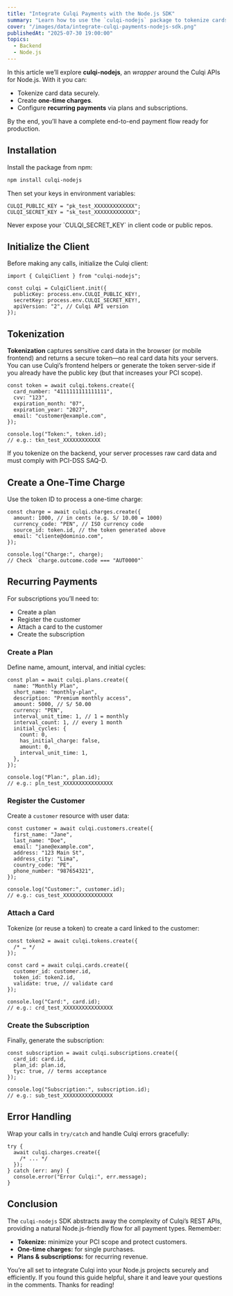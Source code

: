 ```yaml
---
title: "Integrate Culqi Payments with the Node.js SDK"
summary: "Learn how to use the `culqi-nodejs` package to tokenize cards, create one-time charges, and configure recurring payments (plans and subscriptions) easily and securely in your Node.js applications."
cover: "/images/data/integrate-culqi-payments-nodejs-sdk.png"
publishedAt: "2025-07-30 19:00:00"
topics:
  - Backend
  - Node.js
---
```


In this article we’ll explore **culqi-nodejs**, an _wrapper_ around the Culqi APIs for Node.js. With it you can:

- Tokenize card data securely.
- Create **one-time charges**.
- Configure **recurring payments** via plans and subscriptions.

By the end, you’ll have a complete end-to-end payment flow ready for production.

## Installation

Install the package from npm:

```bash
npm install culqi-nodejs
```

Then set your keys in environment variables:

```tsx
CULQI_PUBLIC_KEY = "pk_test_XXXXXXXXXXXXX";
CULQI_SECRET_KEY = "sk_test_XXXXXXXXXXXXX";
```

<Alert title="Security tip">
  Never expose your `CULQI_SECRET_KEY` in client code or public repos.
</Alert>

## Initialize the Client

Before making any calls, initialize the Culqi client:

```tsx
import { CulqiClient } from "culqi-nodejs";

const culqi = CulqiClient.init({
  publicKey: process.env.CULQI_PUBLIC_KEY!,
  secretKey: process.env.CULQI_SECRET_KEY!,
  apiVersion: "2", // Culqi API version
});
```

## Tokenization

**Tokenization** captures sensitive card data in the browser (or mobile frontend) and returns a secure token—no real card data hits your servers.
You can use Culqi’s frontend helpers or generate the token server-side if you already have the public key (but that increases your PCI scope).

```tsx
const token = await culqi.tokens.create({
  card_number: "4111111111111111",
  cvv: "123",
  expiration_month: "07",
  expiration_year: "2027",
  email: "customer@example.com",
});

console.log("Token:", token.id);
// e.g.: tkn_test_XXXXXXXXXXXX
```

<Alert title="Important">
  If you tokenize on the backend, your server processes raw card data and must
  comply with PCI-DSS SAQ-D.
</Alert>

## Create a One-Time Charge

Use the token ID to process a one-time charge:

```tsx
const charge = await culqi.charges.create({
  amount: 1000, // in cents (e.g. S/ 10.00 = 1000)
  currency_code: "PEN", // ISO currency code
  source_id: token.id, // the token generated above
  email: "cliente@dominio.com",
});

console.log("Charge:", charge);
// Check `charge.outcome.code === "AUT0000"`
```

## Recurring Payments

For subscriptions you’ll need to:

- Create a plan
- Register the customer
- Attach a card to the customer
- Create the subscription

### Create a Plan

Define name, amount, interval, and initial cycles:

```tsx
const plan = await culqi.plans.create({
  name: "Monthly Plan",
  short_name: "monthly-plan",
  description: "Premium monthly access",
  amount: 5000, // S/ 50.00
  currency: "PEN",
  interval_unit_time: 1, // 1 = monthly
  interval_count: 1, // every 1 month
  initial_cycles: {
    count: 0,
    has_initial_charge: false,
    amount: 0,
    interval_unit_time: 1,
  },
});

console.log("Plan:", plan.id);
// e.g.: pln_test_XXXXXXXXXXXXXXXX
```

### Register the Customer

Create a `customer` resource with user data:

```tsx
const customer = await culqi.customers.create({
  first_name: "Jane",
  last_name: "Doe",
  email: "jane@example.com",
  address: "123 Main St",
  address_city: "Lima",
  country_code: "PE",
  phone_number: "987654321",
});

console.log("Customer:", customer.id);
// e.g.: cus_test_XXXXXXXXXXXXXXXX
```

### Attach a Card

Tokenize (or reuse a token) to create a card linked to the customer:

```tsx
const token2 = await culqi.tokens.create({
  /* … */
});

const card = await culqi.cards.create({
  customer_id: customer.id,
  token_id: token2.id,
  validate: true, // validate card
});

console.log("Card:", card.id);
// e.g.: crd_test_XXXXXXXXXXXXXXXX
```

### Create the Subscription

Finally, generate the subscription:

```tsx
const subscription = await culqi.subscriptions.create({
  card_id: card.id,
  plan_id: plan.id,
  tyc: true, // terms acceptance
});

console.log("Subscription:", subscription.id);
// e.g.: sub_test_XXXXXXXXXXXXXXXX
```

## Error Handling

Wrap your calls in `try/catch` and handle Culqi errors gracefully:

```tsx
try {
  await culqi.charges.create({
    /* ... */
  });
} catch (err: any) {
  console.error("Error Culqi:", err.message);
}
```

## Conclusion

The `culqi-nodejs` SDK abstracts away the complexity of Culqi’s REST APIs, providing a natural Node.js-friendly flow for all payment types. Remember:

- **Tokenize:** minimize your PCI scope and protect customers.
- **One-time charges:** for single purchases.
- **Plans & subscriptions:** for recurring revenue.

You’re all set to integrate Culqi into your Node.js projects securely and efficiently.
If you found this guide helpful, share it and leave your questions in the comments. Thanks for reading!

